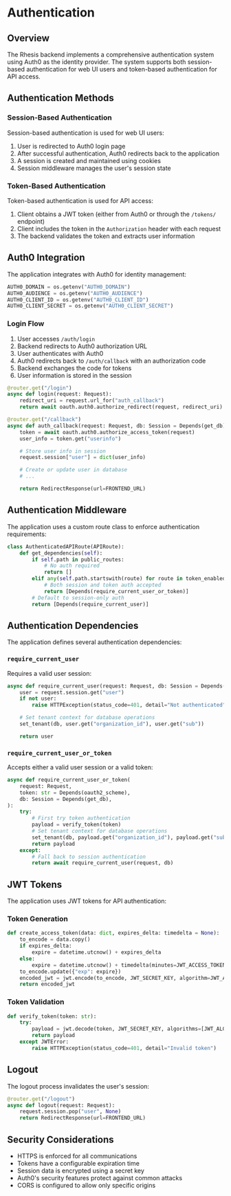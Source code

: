 # Authentication

## Overview

The Rhesis backend implements a comprehensive authentication system using Auth0 as the identity provider. The system supports both session-based authentication for web UI users and token-based authentication for API access.

## Authentication Methods

### Session-Based Authentication

Session-based authentication is used for web UI users:

1. User is redirected to Auth0 login page
2. After successful authentication, Auth0 redirects back to the application
3. A session is created and maintained using cookies
4. Session middleware manages the user's session state

### Token-Based Authentication

Token-based authentication is used for API access:

1. Client obtains a JWT token (either from Auth0 or through the `/tokens/` endpoint)
2. Client includes the token in the `Authorization` header with each request
3. The backend validates the token and extracts user information

## Auth0 Integration

The application integrates with Auth0 for identity management:

```python
AUTH0_DOMAIN = os.getenv("AUTH0_DOMAIN")
AUTH0_AUDIENCE = os.getenv("AUTH0_AUDIENCE")
AUTH0_CLIENT_ID = os.getenv("AUTH0_CLIENT_ID")
AUTH0_CLIENT_SECRET = os.getenv("AUTH0_CLIENT_SECRET")
```

### Login Flow

1. User accesses `/auth/login`
2. Backend redirects to Auth0 authorization URL
3. User authenticates with Auth0
4. Auth0 redirects back to `/auth/callback` with an authorization code
5. Backend exchanges the code for tokens
6. User information is stored in the session

```python
@router.get("/login")
async def login(request: Request):
    redirect_uri = request.url_for("auth_callback")
    return await oauth.auth0.authorize_redirect(request, redirect_uri)

@router.get("/callback")
async def auth_callback(request: Request, db: Session = Depends(get_db)):
    token = await oauth.auth0.authorize_access_token(request)
    user_info = token.get("userinfo")

    # Store user info in session
    request.session["user"] = dict(user_info)

    # Create or update user in database
    # ...

    return RedirectResponse(url=FRONTEND_URL)
```

## Authentication Middleware

The application uses a custom route class to enforce authentication requirements:

```python
class AuthenticatedAPIRoute(APIRoute):
    def get_dependencies(self):
        if self.path in public_routes:
            # No auth required
            return []
        elif any(self.path.startswith(route) for route in token_enabled_routes):
            # Both session and token auth accepted
            return [Depends(require_current_user_or_token)]
        # Default to session-only auth
        return [Depends(require_current_user)]
```

## Authentication Dependencies

The application defines several authentication dependencies:

### `require_current_user`

Requires a valid user session:

```python
async def require_current_user(request: Request, db: Session = Depends(get_db)):
    user = request.session.get("user")
    if not user:
        raise HTTPException(status_code=401, detail="Not authenticated")

    # Set tenant context for database operations
    set_tenant(db, user.get("organization_id"), user.get("sub"))

    return user
```

### `require_current_user_or_token`

Accepts either a valid user session or a valid token:

```python
async def require_current_user_or_token(
    request: Request,
    token: str = Depends(oauth2_scheme),
    db: Session = Depends(get_db),
):
    try:
        # First try token authentication
        payload = verify_token(token)
        # Set tenant context for database operations
        set_tenant(db, payload.get("organization_id"), payload.get("sub"))
        return payload
    except:
        # Fall back to session authentication
        return await require_current_user(request, db)
```

## JWT Tokens

The application uses JWT tokens for API authentication:

### Token Generation

```python
def create_access_token(data: dict, expires_delta: timedelta = None):
    to_encode = data.copy()
    if expires_delta:
        expire = datetime.utcnow() + expires_delta
    else:
        expire = datetime.utcnow() + timedelta(minutes=JWT_ACCESS_TOKEN_EXPIRE_MINUTES)
    to_encode.update({"exp": expire})
    encoded_jwt = jwt.encode(to_encode, JWT_SECRET_KEY, algorithm=JWT_ALGORITHM)
    return encoded_jwt
```

### Token Validation

```python
def verify_token(token: str):
    try:
        payload = jwt.decode(token, JWT_SECRET_KEY, algorithms=[JWT_ALGORITHM])
        return payload
    except JWTError:
        raise HTTPException(status_code=401, detail="Invalid token")
```

## Logout

The logout process invalidates the user's session:

```python
@router.get("/logout")
async def logout(request: Request):
    request.session.pop("user", None)
    return RedirectResponse(url=FRONTEND_URL)
```

## Security Considerations

- HTTPS is enforced for all communications
- Tokens have a configurable expiration time
- Session data is encrypted using a secret key
- Auth0's security features protect against common attacks
- CORS is configured to allow only specific origins
